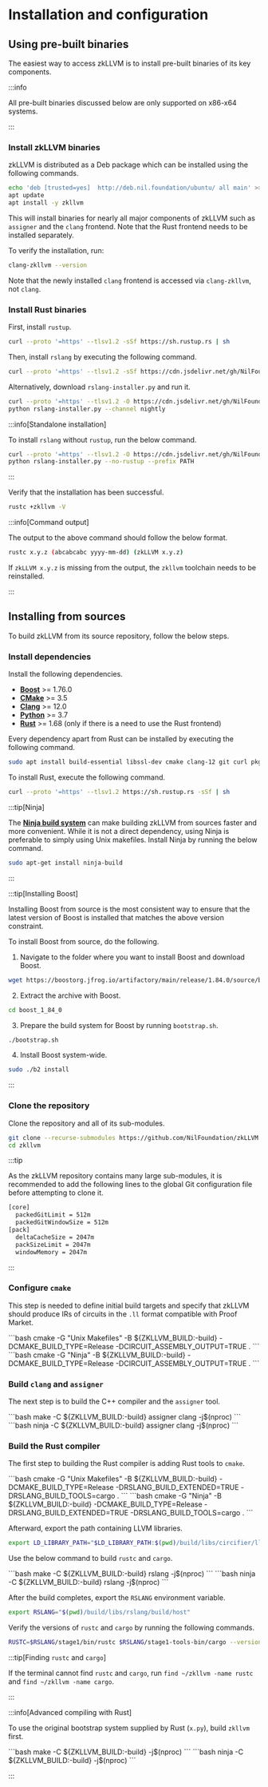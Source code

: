 
# Installation and configuration

## Using pre-built binaries

The easiest way to access zkLLVM is to install pre-built binaries of its key components. 

:::info

All pre-built binaries discussed below are only supported on x86-x64 systems.

:::

### Install zkLLVM binaries

zkLLVM is distributed as a Deb package which can be installed using the following commands.

```bash
echo 'deb [trusted=yes]  http://deb.nil.foundation/ubuntu/ all main' >>/etc/apt/sources.list
apt update
apt install -y zkllvm
```

This will install binaries for nearly all major components of zkLLVM such as `assigner` and the `clang` frontend. Note that the Rust frontend needs to be installed separately.

To verify the installation, run:

```bash
clang-zkllvm --version
```

Note that the newly installed `clang` frontend is accessed via `clang-zkllvm`, not `clang`.

### Install Rust binaries

First, install `rustup`.

```bash
curl --proto '=https' --tlsv1.2 -sSf https://sh.rustup.rs | sh
```

Then, install `rslang` by executing the following command.

```bash
curl --proto '=https' --tlsv1.2 -sSf https://cdn.jsdelivr.net/gh/NilFoundation/zkllvm@master/rslang-installer.py | python - --channel nightly
```

Alternatively, download `rslang-installer.py` and run it.

```bash
curl --proto '=https' --tlsv1.2 -O https://cdn.jsdelivr.net/gh/NilFoundation/zkllvm@master/rslang-installer.py
python rslang-installer.py --channel nightly
```

:::info[Standalone installation]

To install `rslang` without `rustup`, run the below command.

```bash
curl --proto '=https' --tlsv1.2 -O https://cdn.jsdelivr.net/gh/NilFoundation/zkllvm@master/rslang-installer.py
python rslang-installer.py --no-rustup --prefix PATH
```

:::

Verify that the installation has been successful.

```bash
rustc +zkllvm -V
```

:::info[Command output]

The output to the above command should follow the below format.

```bash
rustc x.y.z (abcabcabc yyyy-mm-dd) (zkLLVM x.y.z)
```

If `zkLLVM x.y.z` is missing from the output, the `zkllvm` toolchain needs to be reinstalled.

:::

## Installing from sources

To build zkLLVM from its source repository, follow the below steps.

### Install dependencies

Install the following dependencies.

- [**Boost**](https://www.boost.org/) >= 1.76.0
- [**CMake**](https://cmake.org/) >= 3.5
- [**Clang**](https://clang.llvm.org/) >= 12.0
- [**Python**](https://www.python.org/) >= 3.7
- [**Rust**](https://www.rust-lang.org/) >= 1.68 (only if there is a need to use the Rust frontend)

Every dependency apart from Rust can be installed by executing the following command.

```bash
sudo apt install build-essential libssl-dev cmake clang-12 git curl pkg-config zlib
```

To install Rust, execute the following command.

```bash
curl --proto '=https' --tlsv1.2 https://sh.rustup.rs -sSf | sh
```

:::tip[Ninja]

The [**Ninja build system**](https://ninja-build.org/) can make building zkLLVM from sources faster and more convenient. While it is not a direct dependency, using Ninja is preferable to simply using Unix makefiles. Install Ninja by running the below command.

```bash
sudo apt-get install ninja-build
```

:::

:::tip[Installing Boost]

Installing Boost from source is the most consistent way to ensure that the latest version of Boost is installed that matches the above version constraint.

To install Boost from source, do the following.

1. Navigate to the folder where you want to install Boost and download Boost.

```bash
wget https://boostorg.jfrog.io/artifactory/main/release/1.84.0/source/boost_1_84_0_rc1.tar.gz
```

2. Extract the archive with Boost.

```bash
cd boost_1_84_0
```

3. Prepare the build system for Boost by running `bootstrap.sh`.

```bash
./bootstrap.sh
```

4. Install Boost system-wide.

```bash
sudo ./b2 install
```

:::

### Clone the repository

Clone the repository and all of its sub-modules.

```bash
git clone --recurse-submodules https://github.com/NilFoundation/zkLLVM.git
cd zkllvm
```

:::tip

As the zkLLVM repository contains many large sub-modules, it is recommended to add the following lines to the global Git configuration file before attempting to clone it.

```bash
[core]
  packedGitLimit = 512m
  packedGitWindowSize = 512m
[pack]
  deltaCacheSize = 2047m
  packSizeLimit = 2047m
  windowMemory = 2047m
```

:::

### Configure `cmake`

This step is needed to define initial build targets and specify that zkLLVM should produce IRs of circuits in the `.ll` format compatible with Proof Market.

<Tabs groupId='buildSystem'>
  <TabItem value='unix' label='Unix Makefiles'>
    ```bash
    cmake -G "Unix Makefiles" -B ${ZKLLVM_BUILD:-build} -DCMAKE_BUILD_TYPE=Release -DCIRCUIT_ASSEMBLY_OUTPUT=TRUE .
    ```
  </TabItem>
  <TabItem value='ninja' label='Ninja'>
    ```bash
    cmake -G "Ninja" -B ${ZKLLVM_BUILD:-build} -DCMAKE_BUILD_TYPE=Release -DCIRCUIT_ASSEMBLY_OUTPUT=TRUE .
    ```
  </TabItem>
</Tabs>

### Build `clang` and `assigner`

The next step is to build the C++ compiler and the `assigner` tool.

<Tabs groupId='buildSystem'>
  <TabItem value='unix' label='Unix Makefiles'>
    ```bash
    make -C ${ZKLLVM_BUILD:-build} assigner clang -j$(nproc)
    ```
  </TabItem>
  <TabItem value='ninja' label='Ninja'>
    ```bash
    ninja -C ${ZKLLVM_BUILD:-build} assigner clang -j$(nproc)
    ```
  </TabItem>
</Tabs>

### Build the Rust compiler

The first step to building the Rust compiler is adding Rust tools to `cmake`.

<Tabs groupId='buildSystem'>
  <TabItem value='unix' label='Unix Makefiles'>
    ```bash
    cmake -G "Unix Makefiles" -B ${ZKLLVM_BUILD:-build} -DCMAKE_BUILD_TYPE=Release -DRSLANG_BUILD_EXTENDED=TRUE -DRSLANG_BUILD_TOOLS=cargo .
    ```
  </TabItem>
  <TabItem value='ninja' label='Ninja'>
    ```bash
    cmake -G "Ninja" -B ${ZKLLVM_BUILD:-build} -DCMAKE_BUILD_TYPE=Release -DRSLANG_BUILD_EXTENDED=TRUE -DRSLANG_BUILD_TOOLS=cargo .
    ```
  </TabItem>
</Tabs>

Afterward, export the path containing LLVM libraries.

```bash
export LD_LIBRARY_PATH="$LD_LIBRARY_PATH:$(pwd)/build/libs/circifier/llvm/lib"
```

Use the below command to build `rustc` and `cargo`.

<Tabs groupId='buildSystem'>
  <TabItem value='unix' label='Unix Makefiles'>
    ```bash
    make -C ${ZKLLVM_BUILD:-build} rslang -j$(nproc)
    ```
  </TabItem>
  <TabItem value='ninja' label='Ninja'>
    ```bash
    ninja -C ${ZKLLVM_BUILD:-build} rslang -j$(nproc)
    ```
  </TabItem>
</Tabs>

After the build completes, export the `RSLANG` environment variable.

```bash
export RSLANG="$(pwd)/build/libs/rslang/build/host"
```

Verify the versions of `rustc` and `cargo` by running the following commands.

```bash
RUSTC=$RSLANG/stage1/bin/rustc $RSLANG/stage1-tools-bin/cargo --version
```

:::tip[Finding `rustc` and `cargo`]

If the terminal cannot find `rustc` and `cargo`, run `find ~/zkllvm -name rustc` and `find ~/zkllvm -name cargo`.

:::

:::info[Advanced compiling with Rust]

To use the original bootstrap system supplied by Rust (`x.py`), build `zkllvm` first.

<Tabs groupId='buildSystem'>
  <TabItem value='unix' label='Unix Makefiles'>
    ```bash
    make -C ${ZKLLVM_BUILD:-build} -j$(nproc)
    ```
  </TabItem>
  <TabItem value='ninja' label='Ninja'>
    ```bash
    ninja -C ${ZKLLVM_BUILD:-build} -j$(nproc)
    ```
  </TabItem>
</Tabs>

:::
